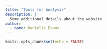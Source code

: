```yaml
---
title: "Tools for Analysis"
description: |
  Some additional details about the website
author: 
  - name: Danielle Evans
---
```


```r
knitr::opts_chunk$set(echo = FALSE)
```

